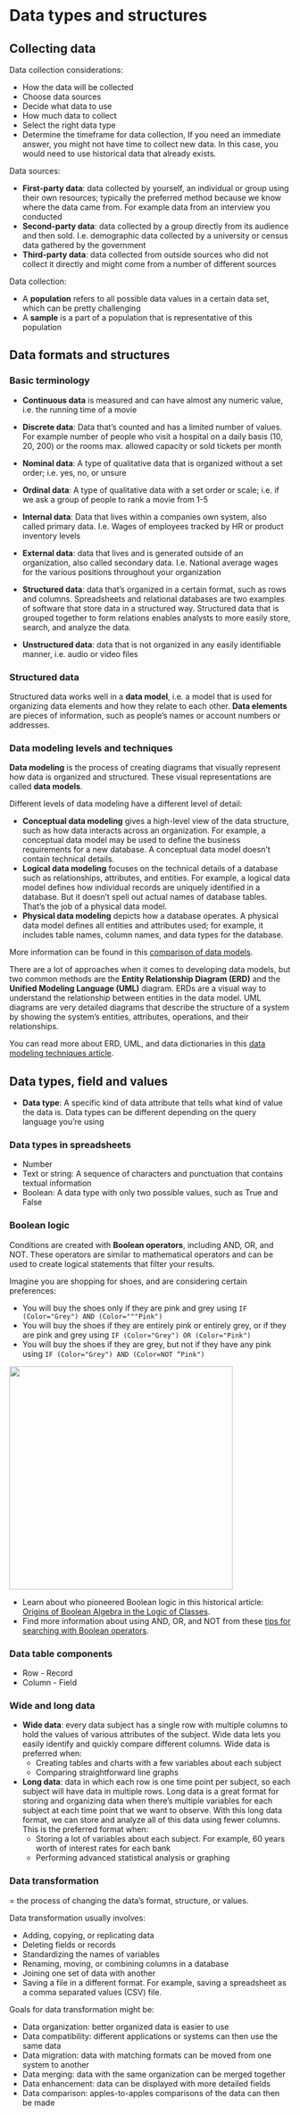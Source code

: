 # Data types and structures

## Collecting data

Data collection considerations:

- How the data will be collected
- Choose data sources
- Decide what data to use
- How much data to collect
- Select the right data type
- Determine the timeframe for data collection, If you need an immediate answer, you might not have time to collect new data. In this case, you would need to use historical data that already exists. 

Data sources:

- **First-party data**: data collected by yourself, an individual or group using their own resources; typically the preferred method because we know where the data came from. For example data from an interview you conducted 
- **Second-party data**: data collected by a group directly from its audience and then sold. I.e. demographic data collected by a university or census data gathered by the government
- **Third-party data**: data collected from outside sources who did not collect it directly and might come from a number of different sources

Data collection:

- A **population** refers to all possible data values in a certain data set, which can be pretty challenging
- A **sample** is a part of a population that is representative of this population


## Data formats and structures

### Basic terminology

- **Continuous data** is measured and can have almost any numeric value, i.e. the running time of a movie
- **Discrete data**: Data that's counted and has a limited number of values. For example number of people who visit a hospital on a daily basis (10, 20, 200) or the rooms max. allowed capacity or sold tickets per month

- **Nominal data**: A type of qualitative data that is organized without a set order; i.e. yes, no, or unsure
- **Ordinal data**: A type of qualitative data with a set order or scale; i.e. if we ask a group of people to rank a movie from 1-5


- **Internal data**: Data that lives within a companies own system, also called primary data. I.e. Wages of employees tracked by HR or product inventory levels
- **External data**: data that lives and is generated outside of an organization, also called secondary data. I.e. National average wages for the various positions throughout your organization


- **Structured data**: data that's organized in a certain format, such as rows and columns. Spreadsheets and relational databases are two examples of software that store data in a structured way. Structured data that is grouped together to form relations enables analysts to more easily store, search, and analyze the data.
- **Unstructured data**: data that is not organized in any easily identifiable manner, i.e. audio or video files


### Structured data

Structured data works well in a **data model**, i.e. a model that is used for organizing data elements and how they relate to each other. **Data elements** are pieces of information, such as people's names or account numbers or addresses. 


### Data modeling levels and techniques

**Data modeling** is the process of creating diagrams that visually represent how data is organized and structured.  These visual representations are called **data models**. 

Different levels of data modeling have a different level of detail:

- **Conceptual data modeling** gives a high-level view of the data structure, such as how data interacts across an organization. For example, a conceptual data model may be used to define the business requirements for a new database. A conceptual data model doesn't contain technical details. 
- **Logical data modeling** focuses on the technical details of a database such as relationships, attributes, and entities. For example, a logical data model defines how individual records are uniquely identified in a database. But it doesn't spell out actual names of database tables. That's the job of a physical data model.
- **Physical data modeling** depicts how a database operates. A physical data model defines all entities and attributes used; for example, it includes table names, column names, and data types for the database.

More information can be found in this [comparison of data models](https://www.1keydata.com/datawarehousing/data-modeling-levels.html)​.


There are a lot of approaches when it comes to developing data models, but two common methods are the **Entity Relationship Diagram (ERD)** and the **Unified Modeling Language (UML)** diagram. ERDs are a visual way to understand the relationship between entities in the data model. UML diagrams are very detailed diagrams that describe the structure of a system by showing the system's entities, attributes, operations, and their relationships. 

You can read more about ERD, UML, and data dictionaries in this [data modeling techniques article](https://dataedo.com/blog/basic-data-modeling-techniques). 


## Data types, field and values

- **Data type**: A specific kind of data attribute that tells what kind of value the data is. Data types can be different depending on the query language you're using


### Data types in spreadsheets

- Number
- Text or string: A sequence of characters and punctuation that contains textual information
- Boolean: A data type with only two possible values, such as True and False


### Boolean logic

Conditions are created with **Boolean operators**, including AND, OR, and NOT. These operators are similar to mathematical operators and can be used to create logical statements that filter your results. 

Imagine you are shopping for shoes, and are considering certain preferences:

- You will buy the shoes only if they are pink and grey using `IF (Color="Grey") AND (Color="""Pink") `
- You will buy the shoes if they are entirely pink or entirely grey, or if they are pink and grey using `IF (Color="Grey") OR (Color="Pink")`
- You will buy the shoes if they are grey, but not if they have any pink using `IF (Color="Grey") AND (Color=NOT “Pink")`

<img width=400 src="../images/boolean.png">

- Learn about who pioneered Boolean logic in this historical article: [Origins of Boolean Algebra in the Logic of Classes](https://www.maa.org/press/periodicals/convergence/origins-of-boolean-algebra-in-the-logic-of-classes-george-boole-john-venn-and-c-s-peirce).
- Find more information about using AND, OR, and NOT from these [tips for searching with Boolean operators](https://libguides.mit.edu/c.php?g=175963&p=1158594).


### Data table components

- Row - Record
- Column - Field


### Wide and long data

- **Wide data**:  every data subject has a single row with multiple columns to hold the values of various attributes of the subject. Wide data lets you easily identify and quickly compare different columns. Wide data is preferred when:
    - Creating tables and charts with a few variables about each subject
    - Comparing straightforward line graphs

- **Long data**: data in which each row is one time point per subject, so each subject will have data in multiple rows. Long data is a great format for storing and organizing data when there's multiple variables for each subject at each time point that we want to observe. With this long data format, we can store and analyze all of this data using fewer columns. This is the preferred format when:
    - Storing a lot of variables about each subject. For example, 60 years worth of interest rates for each bank
    - Performing advanced statistical analysis or graphing 


### Data transformation

= the process of changing the data’s format, structure, or values.

Data transformation usually involves:

- Adding, copying, or replicating data 
- Deleting fields or records 
- Standardizing the names of variables
- Renaming, moving, or combining columns in a database
- Joining one set of data with another
- Saving a file in a different format. For example, saving a spreadsheet as a comma separated values (CSV) file.

Goals for data transformation might be: 

- Data organization: better organized data is easier to use
- Data compatibility: different applications or systems can then use the same data
- Data migration: data with matching formats can be moved from one system to another
- Data merging: data with the same organization can be merged together
- Data enhancement: data can be displayed with more detailed fields 
- Data comparison: apples-to-apples comparisons of the data can then be made 



